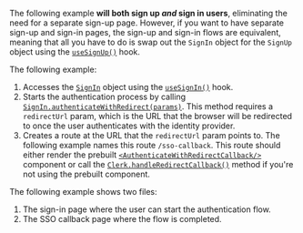 The following example **will both sign up _and_ sign in users**, eliminating the need for a separate sign-up page. However, if you want to have separate sign-up and sign-in pages, the sign-up and sign-in flows are equivalent, meaning that all you have to do is swap out the `SignIn` object for the `SignUp` object using the [`useSignUp()`](/docs/reference/general/hooks/use-sign-up) hook.

The following example:

1. Accesses the [`SignIn`](/docs/references/javascript/sign-in) object using the [`useSignIn()`](/docs/reference/general/hooks/use-sign-in) hook.
1. Starts the authentication process by calling [`SignIn.authenticateWithRedirect(params)`](/docs/references/javascript/sign-in#authenticate-with-redirect). This method requires a `redirectUrl` param, which is the URL that the browser will be redirected to once the user authenticates with the identity provider.
1. Creates a route at the URL that the `redirectUrl` param points to. The following example names this route `/sso-callback`. This route should either render the prebuilt [`<AuthenticateWithRedirectCallback/>`](/docs/reference/general/components/control/authenticate-with-redirect-callback) component or call the [`Clerk.handleRedirectCallback()`](/docs/references/javascript/clerk#handle-redirect-callback) method if you're not using the prebuilt component.

The following example shows two files:

1. The sign-in page where the user can start the authentication flow.
1. The SSO callback page where the flow is completed.
